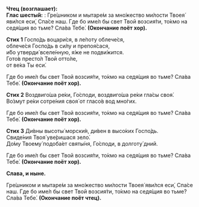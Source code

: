**Чтец (возглашает):**  
**Глас шесты́й:** : Гре́шником и мытаре́м за мно́жество ми́лости Твоея́ яви́лся еси́, Спа́се наш. Где бо име́л бы свет Твой возсия́ти, то́кмо на седя́щия во тьме? Сла́ва Тебе́. **(Окончание поёт хор).**

**Стих 1**  Госпо́дь воцари́ся, в ле́поту облече́ся,  
облече́ся Госпо́дь в си́лу и препоя́сася,  
и́бо утверди́ вселе́нную, я́же не подви́жится.  
Гото́в престо́л Твой отто́ле,  
от ве́ка Ты еси́.

Где бо име́л бы свет Твой возсия́ти, то́кмо на седя́щия во тьме? Сла́ва Тебе́. **(Окончание поёт хор).**

**Стих 2** Воздвиго́ша ре́ки, Го́споди, воздвиго́ша ре́ки гла́сы своя́.  
Во́змут ре́ки сотре́ния своя́ от гласо́в вод мно́гих.

Где бо име́л бы свет Твой возсия́ти, то́кмо на седя́щия во тьме? Сла́ва Тебе́. **(Окончание поёт хор).**

**Стих 3** Ди́вны высоты́ морски́я, ди́вен в высо́ких Госпо́дь.  
Свиде́ния Твоя́ уве́ришася зело́.  
До́му Твоему́ подоба́ет святы́ня, Го́споди, в долготу́ дний.

Где бо име́л бы свет Твой возсия́ти, то́кмо на седя́щия во тьме? Сла́ва Тебе́. **(Окончание поёт хор).**

**Слава, и ныне.**

Гре́шником и мытаре́м за мно́жество ми́лости Твоея́ яви́лся еси́, Спа́се наш. Где бо име́л бы свет Твой возсия́ти, то́кмо на седя́щия во тьме? Сла́ва Тебе́. **(Окончание поёт чтец).**
